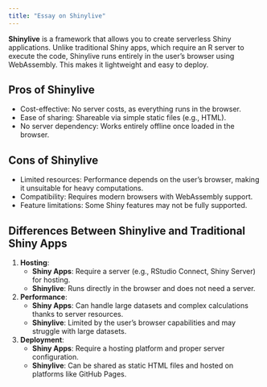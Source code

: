 ```yaml
---
title: "Essay on Shinylive"
---
```


**Shinylive** is a framework that allows you to create serverless Shiny applications. Unlike traditional Shiny apps, which require an R server to execute the code, Shinylive runs entirely in the user's browser using WebAssembly. This makes it lightweight and easy to deploy.

## Pros of Shinylive

-   Cost-effective: No server costs, as everything runs in the browser.
-   Ease of sharing: Shareable via simple static files (e.g., HTML).
-   No server dependency: Works entirely offline once loaded in the browser.

## Cons of Shinylive

-   Limited resources: Performance depends on the user's browser, making it unsuitable for heavy computations.
-   Compatibility: Requires modern browsers with WebAssembly support.
-   Feature limitations: Some Shiny features may not be fully supported.

## Differences Between Shinylive and Traditional Shiny Apps

1.  **Hosting**:
    -   **Shiny Apps**: Require a server (e.g., RStudio Connect, Shiny Server) for hosting.
    -   **Shinylive**: Runs directly in the browser and does not need a server.
2.  **Performance**:
    -   **Shiny Apps**: Can handle large datasets and complex calculations thanks to server resources.
    -   **Shinylive**: Limited by the user's browser capabilities and may struggle with large datasets.
3.  **Deployment**:
    -   **Shiny Apps**: Require a hosting platform and proper server configuration.
    -   **Shinylive**: Can be shared as static HTML files and hosted on platforms like GitHub Pages.
